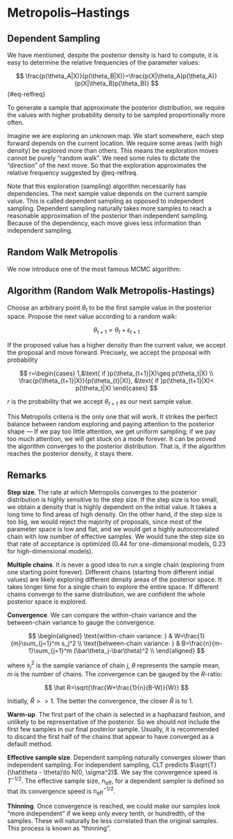 # Metropolis--Hastings

## Dependent Sampling

We have mentioned, despite the posterior density is hard to compute, it
is easy to determine the relative frequencies of the parameter values:

$$
\frac{p(\theta_A|X)}{p(\theta_B|X)}=\frac{p(X|\theta_A)p(\theta_A)}{p(X|\theta_B)p(\theta_B)}
$$ {#eq-relfreq}

To generate a sample that approximate the posterior distribution, we
require the values with higher probability density to be sampled
proportionally more often.

Imagine we are exploring an unknown map. We start somewhere, each step
forward depends on the current location. We require some areas (with
high density) be explored more than others. This means the exploration
moves cannot be purely "random walk". We need some rules to dictate the
"direction" of the next move. So that the exploration approximates the
relative frequency suggested by @eq-relfreq.

Note that this exploration (sampling) algorithm necessarily has
dependencies. The next sample value depends on the current sample value.
This is called dependent sampling as opposed to independent sampling.
Dependent sampling naturally takes more samples to reach a reasonable
approximation of the posterior than independent sampling. Because of the
dependency, each move gives less information than independent sampling.

## Random Walk Metropolis

We now introduce one of the most famous MCMC algorithm:

::: {.callout-note icon="false"}
## Algorithm (Random Walk Metropolis-Hastings)

Choose an arbitrary point $\theta_t$ to be the first sample value in the
posterior space. Propose the next value according to a random walk:

$$
\theta_{t+1} = \theta_{t}+\epsilon_{t+1}
$$

If the proposed value has a higher density than the current value, we
accept the proposal and move forward. Precisely, we accept the proposal
with probability

$$
r=\begin{cases}
1,&\text{ if }p(\theta_{t+1}|X)\geq p(\theta_t|X) \\
\frac{p(\theta_{t+1}|X)}{p(\theta_{t}|X)}, &\text{ if }p(\theta_{t+1}|X)< p(\theta_t|X)
\end{cases}
$$

$r$ is the probability that we accept $\theta_{t+1}$ as our next sample
value.
:::

This Metropolis criteria is the only one that will work. It strikes the
perfect balance between random exploring and paying attention to the
posterior shape --- If we pay too little attention, we get uniform
sampling; if we pay too much attention, we will get stuck on a mode
forever. It can be proved the algorithm converges to the posterior
distribution. That is, if the algorithm reaches the posterior density,
it stays there.

## Remarks

**Step size**. The rate at which Metropolis converges to the posterior
distribution is highly sensitive to the step size. If the step size is
too small, we obtain a density that is highly dependent on the initial
value. It takes a long time to find areas of high density. On the other
hand, if the step size is too big, we would reject the majority of
proposals, since most of the parameter space is low and flat, and we
would get a highly autocorrelated chain with low number of effective
samples. We would tune the step size so that rate of acceptance is
optimized (0.44 for one-dimensional models, 0.23 for high-dimensional
models).

**Multiple chains**. It is never a good idea to run a single chain
(exploring from one starting point forever). Different chains (starting
from different initial values) are likely exploring different density
areas of the posterior space. It takes longer time for a single chain to
explore the entire space. If different chains converge to the same
distribution, we are confident the whole posterior space is explored.

**Convergence**. We can compare the within-chain variance and the
between-chain variance to gauge the convergence.

$$
\begin{aligned}
\text{within-chain variance: } & W=\frac{1}{m}\sum_{j=1}^m s_j^2 \\
\text{between-chain variance: } & B=\frac{n}{m-1}\sum_{j=1}^m (\bar\theta_j-\bar\theta)^2 \\
\end{aligned}
$$

where $s_j^2$ is the sample variance of chain $j$, $\theta$ represents
the sample mean, $m$ is the number of chains. The convergence can be
gauged by the $R$-ratio:

$$
\hat R=\sqrt{\frac{W+\frac{1}{n}(B-W)}{W}}
$$

Initially, $\hat R >> 1$. The better the convergence, the closer
$\hat R$ is to $1$.

**Warm-up**. The first part of the chain is selected in a haphazard
fashion, and unlikely to be representative of the posterior. So we
should not include the first few samples in our final posterior sample.
Usually, it is recommended to discard the first half of the chains that
appear to have converged as a default method.

**Effective sample size**. Dependent sampling naturally converges slower
than independent sampling. For independent sampling, CLT predicts
$\sqrt{T}(\hat\theta - \theta)\to N(0, \sigma^2)$. We say the
convergence speed is $T^{-1/2}$. The effective sample size,
$n_{\text{eff}}$, for a dependent sampler is defined so that its
convergence speed is $n_{\text{eff}}^{-1/2}$.

**Thinning**. Once convergence is reached, we could make our samples
look "more independent" if we keep only every tenth, or hundredth, of
the samples. These will naturally be less correlated than the original
samples. This process is known as "thinning".
